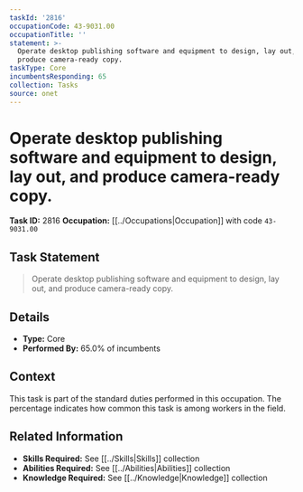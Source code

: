 ```yaml
---
taskId: '2816'
occupationCode: 43-9031.00
occupationTitle: ''
statement: >-
  Operate desktop publishing software and equipment to design, lay out, and
  produce camera-ready copy.
taskType: Core
incumbentsResponding: 65
collection: Tasks
source: onet
---
```

# Operate desktop publishing software and equipment to design, lay out, and produce camera-ready copy.

**Task ID:** 2816
**Occupation:** [[../Occupations|Occupation]] with code `43-9031.00`

## Task Statement

> Operate desktop publishing software and equipment to design, lay out, and produce camera-ready copy.

## Details

- **Type:** Core
- **Performed By:** 65.0% of incumbents

## Context

This task is part of the standard duties performed in this occupation. The percentage indicates how common this task is among workers in the field.

## Related Information

- **Skills Required:** See [[../Skills|Skills]] collection
- **Abilities Required:** See [[../Abilities|Abilities]] collection
- **Knowledge Required:** See [[../Knowledge|Knowledge]] collection
